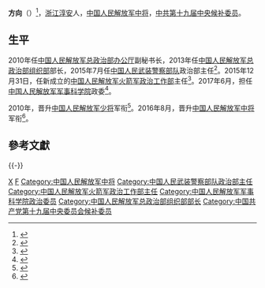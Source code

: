 '''方向'''（{{bd|1957年10月|||}}）<ref>{{cite web|url= http://210.82.31.1:8084/delegate/viewDelegate.action?dbid=132759|title=方向代表信息|accessdate=2018-05-16|publisher=中国人大网|archive-url=https://web.archive.org/web/20180517005918/http://www.npc.gov.cn/delegate/viewDelegate.action?dbid=132759|archive-date=2018-05-17|dead-url=yes}}</ref>，[[浙江省|浙江]][[淳安县|淳安]]人，[[中国人民解放军中将|中国人民解放军中将]]，[[中国共产党第十九届中央委员会候补委员列表|中共第十九届中央候补委员]]。

==生平==
2010年任[[中国人民解放军总政治部|中国人民解放军总政治部]][[中央军委政治工作部办公厅|办公厅]]副秘书长，2013年任[[中央军委政治工作部组织局|中国人民解放军总政治部组织部]]部长，2015年7月任[[中国人民武装警察部队|中国人民武装警察部队]]政治部主任<ref>{{cite web|url=https://www.thepaper.cn/newsDetail_forward_1351577|title=方向少将接任武警部队政治部主任，孔诚接任后勤部长|accessdate=2016-06-06|date=2015-07-12|publisher=澎湃新闻|archive-date=2016-08-04|archive-url=https://web.archive.org/web/20160804101816/http://www.thepaper.cn/newsDetail_forward_1351577|dead-url=no}}</ref>。2015年12月31日，任新成立的[[中国人民解放军火箭军政治工作部|中国人民解放军火箭军政治工作部]]主任<ref>{{cite web|url=https://www.thepaper.cn/newsDetail_forward_1415946|title=武警部队政治部原主任方向少将调任火箭军政治工作部主任|accessdate=2016-01-12|date=2016-01-02|publisher=澎湃新闻|archive-date=2016-01-04|archive-url=https://web.archive.org/web/20160104181332/http://www.thepaper.cn/newsDetail_forward_1415946|dead-url=no}}</ref>。2017年6月，担任[[中国人民解放军军事科学院|中国人民解放军军事科学院]]政委<ref name="jskxy">{{cite news|url=https://www.thepaper.cn/newsDetail_forward_1737101|title=杨学军任军事科学院院长，方向任政治委员|date=2017-07-19|accessdate=2017-07-26|agency=澎湃新闻|archive-date=2017-07-19|archive-url=https://web.archive.org/web/20170719190921/http://www.thepaper.cn/newsDetail_forward_1737101|dead-url=no}}</ref>。

2010年，晋升[[中国人民解放军少将|中国人民解放军少将]]军衔<ref>{{cite web|url=http://news.sina.com.cn/c/nd/2016-01-04/doc-ifxncyar6302118.shtml|title=火箭军首任11人领导班子曝光 1人由外单位调入|accessdate=2016-01-12|date=2016-01-04|publisher=新浪|archive-date=2016-01-07|archive-url=https://web.archive.org/web/20160107015154/http://news.sina.com.cn/c/nd/2016-01-04/doc-ifxncyar6302118.shtml|dead-url=no}}</ref>。2016年8月，晋升[[中国人民解放军中将|中国人民解放军中将]]军衔<ref>{{cite news|url=https://www.thepaper.cn/newsDetail_forward_1509554|title=火箭军举行将官晋升仪式：周亚宁、方向晋升中将军衔|date=2016-08-06|newspaper=澎湃新闻|accessdate=2016-08-06|archive-date=2016-08-09|archive-url=https://web.archive.org/web/20160809081727/http://www.thepaper.cn/newsDetail_forward_1509554|dead-url=no}}</ref>。

==參考文獻==
{{reflist}}

{{-}}
{{start box}}
{{s-mil|pla}}
{{s-before|[[许耀元|许耀元]]}}
{{s-title|[[中国人民解放军军事科学院|中国人民解放军军事科学院]]政治委员|2017年6月－2020年12月}}
{{s-after|[[白吕|白吕]]}}
{{s-new}}
{{s-title|[[中国人民解放军火箭军政治工作部|中国人民解放军火箭军政治工作部]]主任|2015年12月－2017年6月}}
{{s-after|[[程坚|程坚]]}}
{{s-before|[[姚立功|姚立功]]}}
{{s-title|[[中国人民武装警察部队政治工作部|中国人民武装警察部队政治部]]主任|2015年7月－2015年12月}}
{{s-after|[[颜晓东|颜晓东]]}}
{{s-before|[[秦生祥|秦生祥]]}}
{{s-title|[[中央军委政治工作部组织局|中国人民解放军总政治部组织部]]部长|2012年12月－2015年7月}}
{{s-none|机构撤销}}
{{end box}}

{{中国人民解放军军事科学院政治委员}}
{{DEFAULTSORT:Fang}}
[[Category:方姓|X]]
[[Category:淳安人|F]]
[[Category:中国人民解放军中将|Category:中国人民解放军中将]]
[[Category:中国人民武装警察部队政治部主任|Category:中国人民武装警察部队政治部主任]]
[[Category:中国人民解放军火箭军政治工作部主任|Category:中国人民解放军火箭军政治工作部主任]]
[[Category:中国人民解放军军事科学院政治委员|Category:中国人民解放军军事科学院政治委员]]
[[Category:中国人民解放军总政治部组织部部长|Category:中国人民解放军总政治部组织部部长]]
[[Category:中国共产党第十九届中央委员会候补委员|Category:中国共产党第十九届中央委员会候补委员]]